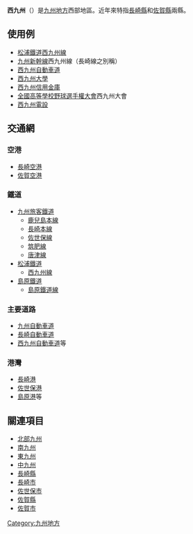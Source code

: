 '''西九州'''（{{lang|ja|にしきゅうしゅう}}）是[[九州地方|九州地方]]西部地區。近年來特指[[長崎縣|長崎縣]]和[[佐賀縣|佐賀縣]]兩縣。

== 使用例 ==
*[[松浦鐵道|松浦鐵道]][[西九州線|西九州線]]
*[[九州新幹線|九州新幹線]]西九州線（長崎線之別稱）
*[[西九州自動車道|西九州自動車道]] 
*[[西九州大學|西九州大學]]
*[[西九州信用金庫|西九州信用金庫]]
*[[全國高等學校野球選手權大會|全國高等學校野球選手權大會]]西九州大會
*[[西九州電設|西九州電設]]

== 交通網 ==
=== 空港 ===
*[[長崎機場|長崎空港]]
*[[佐賀機場|佐賀空港]]

=== 鐵道 ===
*[[九州旅客鐵道|九州旅客鐵道]]
**[[鹿兒島本線|鹿兒島本線]]
**[[長崎本線|長崎本線]]
**[[佐世保線|佐世保線]]
**[[筑肥線|筑肥線]]
**[[唐津線|唐津線]]
*[[松浦鐵道|松浦鐵道]]
**[[西九州線|西九州線]]
*[[島原鐵道|島原鐵道]]
**[[島原鐵道線|島原鐵道線]]

=== 主要道路 ===
*[[九州自動車道|九州自動車道]]
*[[長崎自動車道|長崎自動車道]]
*[[西九州自動車道|西九州自動車道]]等

=== 港灣 ===
*[[長崎港|長崎港]]
*[[佐世保港|佐世保港]]
*[[島原港|島原港]]等

== 關連項目 ==
* [[北部九州|北部九州]]
* [[南九州|南九州]]
* [[東九州|東九州]]
* [[中九州|中九州]]
* [[長崎縣|長崎縣]]
* [[長崎市|長崎市]]
* [[佐世保市|佐世保市]]
* [[佐賀縣|佐賀縣]]
* [[佐賀市|佐賀市]]

{{日本地理區劃}}
{{japan-geo-stub}}

[[Category:九州地方|Category:九州地方]]